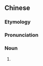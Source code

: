 {{also|一半儿}}
==Chinese==
{{zh-forms|s=一半儿|type=21}}

===Etymology===
{{zh-compound|一半|兒|[[half]]|''diminutive suffix''}}

===Pronunciation===
{{zh-pron
|m=一bànr
|cat=n
}}

===Noun===
{{zh-noun}}

# {{cmn-erhua form of|[[half]]}}